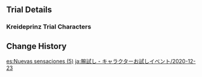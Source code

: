 {{Event
|name              = Test Run - Albedo, Fischl, Sucrose, Bennett
|image             = Test Run - Character Trial Event Albedo-Fischl-Sucrose-Bennett.png
|type              = In-Game
|type2             = Test Run
|time_known        = yes
|time_start        = 2020-12-23 14:00:00
|time_start_offset = UTC+8
|time_end          = 2021-01-12 15:59:59
}}

{{Test Run
|character_5_1 = Albedo
|rewards_5_1   = Primogem*20
|party_5_1     = Xiangling
|character_4_1 = Fischl
|rewards_4_1   = Adventurer's Experience*6
|party_4_1     = Amber,Kaeya
|character_4_2 = Sucrose
|rewards_4_2   = Mystic Enhancement Ore*3
|party_4_2     = Lisa,Kaeya
|character_4_3 = Bennett
|rewards_4_3   = Mora*15&#44;000
|party_4_3     = Xiangling
|wish          = Secretum Secretorum/2020-12-23
|orbs          = 0
}}

==Trial Details==
===Kreideprinz Trial Characters===
{{Trial Character/Event/Header}}
{{Trial Character/Event
|character_name         = Albedo
|character_level        = 80
|constellation          = 0
|weapon_name            = Favonius Sword
|weapon_level           = 80
|refinement             = 1
|artifact_flower        = Medal of the Brave
|artifact_feather       = Prospect of the Brave
|artifact_sands         = Fortitude of the Brave
|artifact_goblet        = Outset of the Brave
|artifact_circlet       = Crown of the Brave
|artifact_level         = 16
|set1                   = Brave Heart
|set1_piece_bonus       = 4
|normal_attack_talent   = 8
|elemental_skill_talent = 8
|elemental_burst_talent = 8
|hp                     = 22,001
|atk                    = 1,347
|def                    = 773
|em                     = 34
|er                     = 160.5%
|crit_rate              = 50.6%
|crit_dmg               = 72.4%
|other_stats            =
{{Color|Geo DMG Bonus}}: '''21.6%'''
}}
{{Trial Character/Event
|character_name         = Xiangling
|character_level        = 80
|constellation          = 0
|weapon_name            = Favonius Lance
|weapon_level           = 80
|refinement             = 1
|artifact_flower        = Medal of the Brave
|artifact_feather       = Prospect of the Brave
|artifact_sands         = Fortitude of the Brave
|artifact_goblet        = Outset of the Brave
|artifact_circlet       = Crown of the Brave
|artifact_level         = 16
|set1                   = Brave Heart
|set1_piece_bonus       = 4
|normal_attack_talent   = 8
|elemental_skill_talent = 8
|elemental_burst_talent = 8
|hp                     = ?
|atk                    = ?
|def                    = ?
|em                     = ?
|er                     = ?
|crit_rate              = ?
|crit_dmg               = ?
|other_stats            =
}}
{{Trial Character/Event/Footer}}

==Change History==
{{Change History|1.2}}

[[es:Nuevas sensaciones (5)]]
[[ja:腕試し - キャラクターお試しイベント/2020-12-23]]